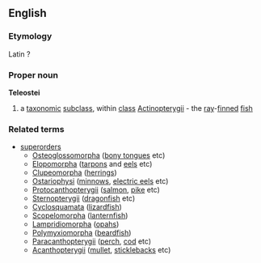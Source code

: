 ==English==
===Etymology===
Latin ?
===Proper noun===
{{wikipedia}}
'''Teleostei'''
#a [[taxonomic]] [[subclass]], within [[class]] [[Actinopterygii]] - the [[ray]]-[[finned]] [[fish]]
===Related terms===
{{wikispecies}}
*[[superorder]]s
**[[Osteoglossomorpha]] ([[bony tongue]]s etc)
**[[Elopomorpha]] ([[tarpon]]s and [[eel]]s etc)
**[[Clupeomorpha]] ([[herring]]s)
**[[Ostariophysi]] ([[minnow]]s, [[electric eel]]s etc)
**[[Protocanthopterygii]] ([[salmon]], [[pike]] etc)
**[[Sternopterygii]] ([[dragonfish]] etc)
**[[Cyclosquamata]] ([[lizardfish]])
**[[Scopelomorpha]] ([[lanternfish]])
**[[Lampridiomorpha]] ([[opah]]s)
**[[Polymyxiomorpha]] ([[beardfish]])
**[[Paracanthopterygii]] ([[perch]], [[cod]] etc)
**[[Acanthopterygii]] ([[mullet]], [[stickleback]]s etc)